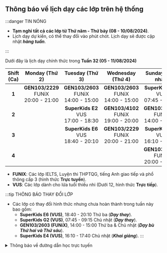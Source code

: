## Thông báo về lịch dạy các lớp trên hệ thống

:::danger TIN NÓNG

- **Tạm nghỉ tất cả các lớp từ Thứ năm - Thứ bảy (08 - 10/08/2024)**. 
- Lịch dạy dự kiến, có thể thay đổi vào phút chót. Lịch dạy sẽ được cập nhật **_hàng tuần_**.

:::

Dưới đây là lịch dạy chính thức trong **Tuần 32 (05 - 11/08/2024)**

| **Shift (Ca)** |             **Monday (Thứ 2)**               |             **Tuesday (Thứ 3)**              |            **Wednesday (Thứ 4)**             |            **Sunday (Chủ nhật)**             |
|:--------------:|:--------------------------------------------:|:--------------------------------------------:|:--------------------------------------------:|:--------------------------------------------:|
|      **1**     | **GEN103/2229** <br/>FUNiX<br/>20:00 - 21:00 | **GEN103/2603** <br/>FUNiX<br/>14:00 - 15:00 | **GEN103/2603** <br/>FUNiX<br/>14:00 - 15:00 |  **SuperKids G2** <br/>VUS<br/>07:45 - 09:15 |
|      **2**     |                                              |  **SuperKids E2** <br/>VUS<br/>17:00 - 18:30 | **GEN103/4102** <br/>FUNiX<br/>19:00 - 20:00 | **GEN103/2603** <br/>FUNiX<br/>14:00 - 15:00 |
|      **3**     |                                              |  **SuperKids E6** <br/>VUS<br/>18:40 - 20:10 | **GEN103/2229** <br/>FUNiX<br/>20:00 - 21:00 |  **SuperKids E4** <br/>VUS<br/>16:10 - 17:40 |
|      **4**     |                                              |                                              |                                              | **GEN103/4102** <br/>FUNiX<br/>20:00 - 21:00 |

- **FUNIX**: Các lớp IELTS, Luyện thi THPTQG, tiếng Anh giao tiếp và phổ thông cấp 3 (hình thức **Trực tuyến**).
- **VUS**: Các lớp dành cho lứa tuổi thiếu nhi (Dưới 12, hình thức **Trực tiếp**).

:::tip THÔNG BÁO THAY ĐỔI LỚP

- Các lớp có thay đổi hình thức nhưng chưa hoàn thành trong tuần này bao gồm:
    - **SuperKids E6 (VUS)**, 18:40 - 20:10 Thứ ba (**_Dạy thay_**).
    - **SuperKids G2 (VUS)**, 07:45 - 09:15 Chủ nhật (**_Dạy thay_**).
    - **GEN103/2603 (FUNiX)**, 14:00 - 15:00 Thứ ba & Chủ nhật (**_Dạy bù Thứ hai và Thứ sáu_**).
    - **SuperKids E4 (VUS)**, 16:10 - 17:40 Chủ nhật (**_Khai giảng_**).
:::

<details>
<summary>Thông báo về đường dẫn học trực tuyến</summary>
<div>

**_Việc học trực tuyến sẽ được thực hiện qua hạ tầng online. Đường dẫn sẽ được cung cấp trong quá trình học. Người học
cũng có thể theo dõi các video bài giảng qua YouTube ở hai đường dẫn phía dưới._**

**_Trân trọng cảm ơn._**

</div>
</details>
